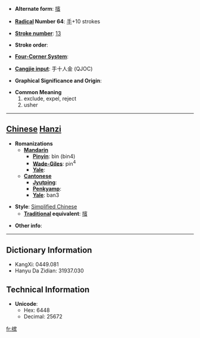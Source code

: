 * '''Alternate form''': [[擯]]

* '''[[Wiktionary:Chinese radical index| Radical]] Number 64''': [[Wiktionary:Chinese radical index 手|手]]+10 strokes

* '''[[Wiktionary:Chinese total strokes index|Stroke number]]''': [[Wiktionary:Chinese total strokes index 13|13]]

* '''Stroke order''': 

* '''[[Wiktionary:Chinese four corner index|Four-Corner System]]''': 

* '''[[Wiktionary:Chinese Cangjie index|Cangjie input]]''': 手十人金 (QJOC)

* '''Graphical Significance and Origin''': 

* '''Common Meaning'''
*#exclude, expel, reject
*# usher


----

== [[Chinese]] [[Hanzi]] ==

* '''Romanizations'''
** '''[[Mandarin]]'''
*** '''[[Pinyin]]''': bìn (bin4)
*** '''[[Wade-Giles]]''': pin<sup>4</sup>
*** '''[[Yale]]''': 
** '''[[Cantonese]]'''
*** '''[[Jyutping]]''':
*** '''[[Penkyamp]]''': 
*** '''[[Yale]]''': ban3

* '''Style''': [[Simplified Chinese]] 
** '''[[Traditional Chinese|Traditional]] equivalent''': [[擯]]

* '''Other info''': 

----

== Dictionary Information ==

* KangXi: 0449.081
* Hanyu Da Zidian: 31937.030

== Technical Information ==

* '''Unicode''':
** Hex: 6448
** Decimal: 25672

[[fr:摈]]